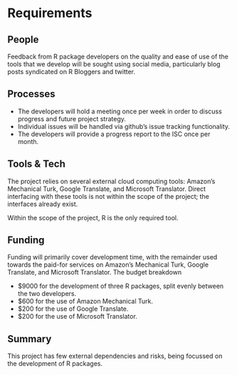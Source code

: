 # Requirements
<!-- 
An idea of what is required to make the project actually happen
-->

## People
<!--
Who needs to be involved, what's the proposed structure, what will it take to get their involvement?
-->

Feedback from R package developers on the quality and ease of use of the tools that we develop will be sought using social media, particularly blog posts syndicated on R Bloggers and twitter.

## Processes
<!-- 
What processes need to be put in place e.g. codes of conduct, regular ISC meetings, handover to the community at large?
-->

- The developers will hold a meeting once per week in order to discuss progress and future project strategy. 
- Individual issues will be handled via github's issue tracking functionality.
- The developers will provide a progress report to the ISC once per month.


## Tools & Tech
<!--
What is going to be needed to deliver this project? 

Will cloud computing be used - if yes are there are necessary components that will be deciding factors between providers?

Are there tools or tech that don't exist that will be produced to facilitate the project?
-->

The project relies on several external cloud computing tools: Amazon’s Mechanical Turk, Google Translate, and Microsoft Translator.  Direct interfacing with these tools is not within the scope of the project; the interfaces already exist.

Within the scope of the project, R is the only required tool.

## Funding
<!-- 
[TO DO] THE GUIDANCE IS PRETTY UNCLEAR, ESP IN LIGHT OF GABOR'S PROPOSAL VS AWARD SIZE

-->

Funding will primarily cover development time, with the remainder used towards the paid-for services on Amazon’s Mechanical Turk, Google Translate, and Microsoft Translator.  The budget breakdown

- $9000 for the development of three R packages, split evenly between the two developers.
- $600 for the use of Amazon Mechanical Turk.
- $200 for the use of Google Translate.
- $200 for the use of Microsoft Translator.

## Summary
<!--
A summary of the requirements that contextualises the costs
-->

This project has few external dependencies and risks, being focussed on the development of R packages.
